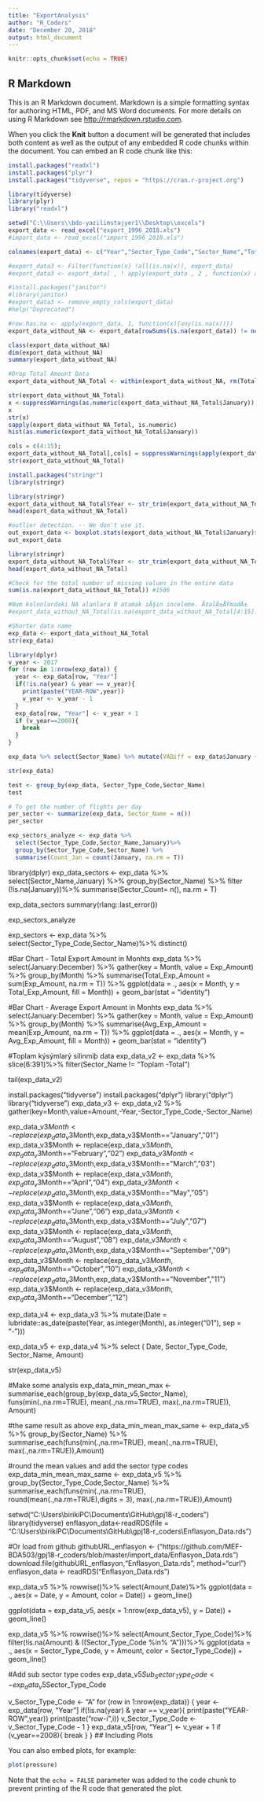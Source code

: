 ---
title: "ExportAnalysis"
author: "R_Coders"
date: "December 20, 2018"
output: html_document
---

```{r setup, include=FALSE}
knitr::opts_chunk$set(echo = TRUE)
```


## R Markdown

This is an R Markdown document. Markdown is a simple formatting syntax for authoring HTML, PDF, and MS Word documents. For more details on using R Markdown see <http://rmarkdown.rstudio.com>.

When you click the **Knit** button a document will be generated that includes both content as well as the output of any embedded R code chunks within the document. You can embed an R code chunk like this:

```{r eval=FALSE}
install.packages("readxl")
install.packages("plyr")
install.packages("tidyverse", repos = "https://cran.r-project.org")

library(tidyverse)
library(plyr)
library("readxl")
```


```{r eval=FALSE}
setwd("C:\\Users\\bdo-yazilimstajyer1\\Desktop\\excels")
export_data <- read_excel("export_1996_2018.xls")
#import_data <- read_excel("import_1996_2018.xls")

colnames(export_data) <- c("Year","Sector_Type_Code","Sector_Name","Total_Amount","January","February","March","April","May","June","July","August","September","October","November","December")

#export_data3 <- Filter(function(x) !all(is.na(x)), export_data)
#export_data3 <- export_data[ , ! apply(export_data , 2 , function(x) all(is.na(x)) ) ]

#install.packages("janitor")
#library(janitor)
#export_data3 <- remove_empty_cols(export_data)
#help("Deprecated")

#row.has.na <- apply(export_data, 1, function(x){any(is.na(x))})
export_data_without_NA <- export_data[rowSums(is.na(export_data)) != ncol(export_data),]

class(export_data_without_NA)
dim(export_data_without_NA)
summary(export_data_without_NA)
```

```{r eval=FALSE}
#Drop Total Amount Data
export_data_without_NA_Total <- within(export_data_without_NA, rm(Total_Amount))

str(export_data_without_NA_Total)
x <-suppressWarnings(as.numeric(export_data_without_NA_Total$January))
x
str(x)
sapply(export_data_without_NA_Total, is.numeric) 
hist(as.numeric(export_data_without_NA_Total$January))

cols = c(4:15);    
export_data_without_NA_Total[,cols] = suppressWarnings(apply(export_data_without_NA_Total[,cols], 2, function(x) as.numeric(as.character(x))));
str(export_data_without_NA_Total)
```

```{r eval=FALSE}
install.packages("stringr")
library(stringr)
```

```{r eval=FALSE}
library(stringr)
export_data_without_NA_Total$Year <- str_trim(export_data_without_NA_Total$Year)
head(export_data_without_NA_Total)
```

```{r eval=FALSE}
#outlier detection. -- We don't use it.
out_export_data <- boxplot.stats(export_data_without_NA_Total$January)$out;
out_export_data
```

```{r eval=FALSE}
library(stringr)
export_data_without_NA_Total$Year <- str_trim(export_data_without_NA_Total$Year)
head(export_data_without_NA_Total)

#Check for the total number of missing values in the entire data
sum(is.na(export_data_without_NA_Total)) #1586

#Num kolonlardaki NA alanlara 0 atamak iÃ§in inceleme. Ã‡alÄ±ÅŸmadÄ±
#export_data_without_NA_Total(is.na(export_data_without_NA_Total[4:15]))

#Shorter data name
exp_data <- export_data_without_NA_Total
str(exp_data)
```
```{r eval=FALSE}
library(dplyr)
v_year <- 2017
for (row in 1:nrow(exp_data)) {
  year <- exp_data[row, "Year"]
  if(!is.na(year) & year == v_year){
    print(paste("YEAR-ROW",year))
    v_year <- v_year - 1
  }
  exp_data[row, "Year"] <- v_year + 1
  if (v_year==2008){
    break
  }
}

exp_data %>% select(Sector_Name) %>% mutate(VADiff = exp_data$January + exp_data$February) %>% filter(is.na(VADiff)) %>% distinct()

str(exp_data)

test <- group_by(exp_data, Sector_Type_Code,Sector_Name)
test

# To get the number of flights per day
per_sector <- summarize(exp_data, Sector_Name = n())
per_sector

exp_sectors_analyze <- exp_data %>% 
  select(Sector_Type_Code,Sector_Name,January)%>% 
  group_by(Sector_Type_Code,Sector_Name) %>% 
  summarise(Count_Jan = count(January, na.rm = T))
```


library(dplyr)
exp_data_sectors <- exp_data %>% 
  select(Sector_Name,January) %>%
  group_by(Sector_Name) %>%
  filter (!is.na(January))%>%
  summarise(Sector_Count= n(), na.rm = T)

exp_data_sectors
summary(rlang::last_error())

exp_sectors_analyze

exp_sectors <- exp_data %>% select(Sector_Type_Code,Sector_Name)%>% distinct()


#Bar Chart - Total Export Amount in Monhts
exp_data %>% select(January:December) %>% gather(key = Month, 
                                                 value = Exp_Amount) %>% group_by(Month) %>% summarise(Total_Exp_Amount = sum(Exp_Amount, 
                                                                                                                              na.rm = T)) %>% ggplot(data = ., aes(x = Month, y = Total_Exp_Amount, 
                                                                                                                                                                   fill = Month)) + geom_bar(stat = "identity")	

#Bar Chart - Average Export Amount in Monhts
exp_data %>% select(January:December) %>% gather(key = Month, 
                                                 value = Exp_Amount) %>% group_by(Month) %>% summarise(Avg_Exp_Amount = mean(Exp_Amount, 
                                                                                                                             na.rm = T)) %>% ggplot(data = ., aes(x = Month, y = Avg_Exp_Amount, 
                                                                                                                                                                  fill = Month)) + geom_bar(stat = "identity")	


#Toplam kýsýmlarý silinmiþ data
exp_data_v2 <- exp_data %>%
  slice(6:391)%>% filter(Sector_Name != "Toplam -Total")

tail(exp_data_v2)

install.packages("tidyverse")
install.packages("dplyr")
library("dplyr")
library("tidyverse")
exp_data_v3 <-
  exp_data_v2 %>%
  gather(key=Month,value=Amount,-Year,-Sector_Type_Code,-Sector_Name)

exp_data_v3$Month <- replace(exp_data_v3$Month,exp_data_v3$Month=="January","01")
exp_data_v3$Month <- replace(exp_data_v3$Month,exp_data_v3$Month=="February","02")
exp_data_v3$Month <- replace(exp_data_v3$Month,exp_data_v3$Month=="March","03")
exp_data_v3$Month <- replace(exp_data_v3$Month,exp_data_v3$Month=="April","04")
exp_data_v3$Month <- replace(exp_data_v3$Month,exp_data_v3$Month=="May","05")
exp_data_v3$Month <- replace(exp_data_v3$Month,exp_data_v3$Month=="June","06")
exp_data_v3$Month <- replace(exp_data_v3$Month,exp_data_v3$Month=="July","07")
exp_data_v3$Month <- replace(exp_data_v3$Month,exp_data_v3$Month=="August","08")
exp_data_v3$Month <- replace(exp_data_v3$Month,exp_data_v3$Month=="September","09")
exp_data_v3$Month <- replace(exp_data_v3$Month,exp_data_v3$Month=="October","10")
exp_data_v3$Month <- replace(exp_data_v3$Month,exp_data_v3$Month=="November","11")
exp_data_v3$Month <- replace(exp_data_v3$Month,exp_data_v3$Month=="December","12")



exp_data_v4 <- exp_data_v3 %>% mutate(Date = lubridate::as_date(paste(Year, 
                                                                      as.integer(Month), as.integer("01"), sep = "-")))

exp_data_v5 <- exp_data_v4 %>% select ( Date, Sector_Type_Code, Sector_Name, Amount)

str(exp_data_v5)

#Make some analysis
exp_data_min_mean_max <- summarise_each(group_by(exp_data_v5,Sector_Name),
funs(min(.,na.rm=TRUE),
     mean(.,na.rm=TRUE),
     max(.,na.rm=TRUE)),
Amount)

#the same result as above
exp_data_min_mean_max_same <- exp_data_v5 %>% 
  group_by(Sector_Name) %>% 
  summarise_each(funs(min(.,na.rm=TRUE), mean(.,na.rm=TRUE), max(.,na.rm=TRUE)),Amount)

#round the mean values and add the sector type codes
exp_data_min_mean_max_same <- exp_data_v5 %>% 
  group_by(Sector_Type_Code,Sector_Name) %>% 
  summarise_each(funs(min(.,na.rm=TRUE), round(mean(.,na.rm=TRUE),digits = 3), max(.,na.rm=TRUE)),Amount)

setwd("C:\\Users\\birikiPC\\Documents\\GitHub\\gpj18-r_coders")
library(tidyverse)
enflasyon_data<-readRDS(file = "C:\\Users\\birikiPC\\Documents\\GitHub\\gpj18-r_coders\\Enflasyon_Data.rds")

#Or load from github
githubURL_enflasyon <- ("https://github.com/MEF-BDA503/gpj18-r_coders/blob/master/import_data/Enflasyon_Data.rds")
download.file(githubURL_enflasyon,"Enflasyon_Data.rds", method="curl")
enflasyon_data <- readRDS("Enflasyon_Data.rds")


exp_data_v5 %>% rowwise()%>%
  select(Amount,Date)%>% ggplot(data = ., aes(x = Date, y = Amount, 
                                              color = Date)) + geom_line()

ggplot(data = exp_data_v5, aes(x = 1:nrow(exp_data_v5), 
                                  y = Date)) + geom_line()

exp_data_v5 %>% rowwise()%>% 
  select(Amount,Sector_Type_Code)%>% 
  filter(!is.na(Amount) & ((Sector_Type_Code %in% "A")))%>% 
  ggplot(data = ., aes(x = Sector_Type_Code, y = Amount, 
  color = Sector_Type_Code)) + geom_line()

#Add sub sector type codes
exp_data_v5$Sub_Sector_Type_Code <- exp_data_v5$Sector_Type_Code

v_Sector_Type_Code <- "A"
for (row in 1:nrow(exp_data)) {
  year <- exp_data[row, "Year"]
  if(!is.na(year) & year == v_year){
    print(paste("YEAR-ROW",year))
    print(paste("row-i",i))
    v_Sector_Type_Code <- v_Sector_Type_Code - 1
  }
  exp_data_v5[row, "Year"] <- v_year + 1
  if (v_year==2008){
    break
  }
}
## Including Plots

You can also embed plots, for example:

```{r pressure, echo=FALSE}
plot(pressure)
```

Note that the `echo = FALSE` parameter was added to the code chunk to prevent printing of the R code that generated the plot.
